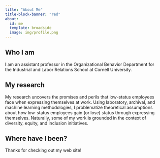 ```yaml
---
title: "About Me"
title-block-banner: "red"
about:
  id: me
  template: broadside
  image: img/profile.png
---
```


:::{#me}

## Who I am

I am an assistant professor in the Organizational Behavior Department for the Industrial and Labor Relations School at Cornell University.

## My research

My research uncovers the promises and perils that low-status employees face when expressing themselves at work. Using laboratory, archival, and machine learning methodologies, I problematize theoretical assumptions about how low-status employees gain (or lose) status through expressing themselves. Naturally, some of my work is grounded in the context of diversity, equity, and inclusion initiatives. 

## Where have I been?



:::

Thanks for checking out my web site!
